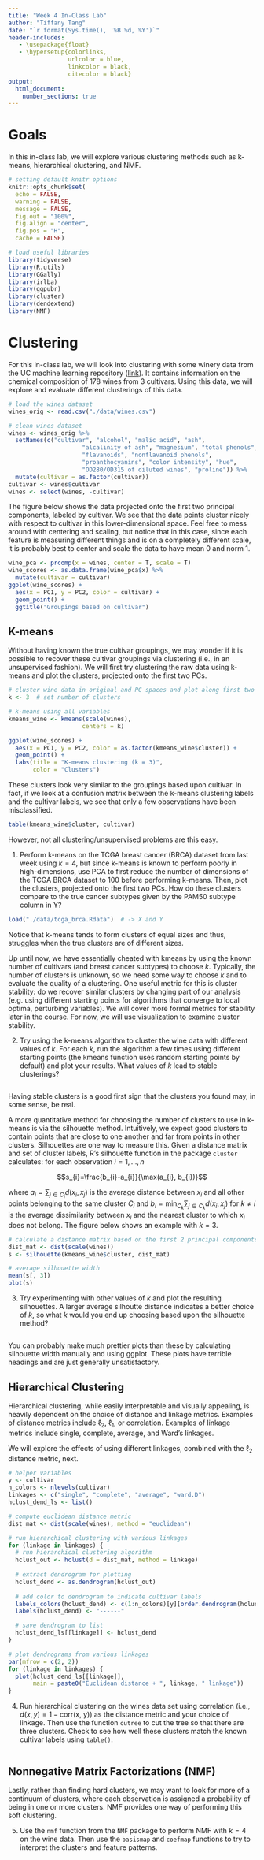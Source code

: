 ```yaml
---
title: "Week 4 In-Class Lab"
author: "Tiffany Tang"
date: "`r format(Sys.time(), '%B %d, %Y')`"
header-includes:
   - \usepackage{float}
   - \hypersetup{colorlinks, 
                 urlcolor = blue,
                 linkcolor = black, 
                 citecolor = black}
output: 
  html_document:
    number_sections: true
---
```


# Goals

In this in-class lab, we will explore various clustering methods such as k-means, hierarchical clustering, and NMF.

```r
# setting default knitr options
knitr::opts_chunk$set(
  echo = FALSE,  
  warning = FALSE,  
  message = FALSE,  
  fig.out = "100%",
  fig.align = "center", 
  fig.pos = "H",
  cache = FALSE)

# load useful libraries
library(tidyverse)
library(R.utils)
library(GGally)
library(irlba)
library(ggpubr)
library(cluster)
library(dendextend)
library(NMF)
```

# Clustering

For this in-class lab, we will look into clustering with some winery data from the UC machine learning repository ([link](https://archive.ics.uci.edu/ml/datasets/wine)). It contains information on the chemical composition of 178 wines
from 3 cultivars. Using this data, we will explore and evaluate different clusterings of this data. 

```r

# load the wines dataset
wines_orig <- read.csv("./data/wines.csv")

# clean wines dataset
wines <- wines_orig %>%
  setNames(c("cultivar", "alcohol", "malic acid", "ash", 
                     "alcalinity of ash", "magnesium", "total phenols", 
                     "flavanoids", "nonflavanoid phenols", 
                     "proanthocyanins", "color intensity", "hue", 
                     "OD280/OD315 of diluted wines", "proline")) %>%
  mutate(cultivar = as.factor(cultivar))
cultivar <- wines$cultivar
wines <- select(wines, -cultivar)

```

The figure below shows the data projected onto the first two principal components, labeled by cultivar. We see that the data points cluster nicely with respect to cultivar in this lower-dimensional space. Feel free to mess around with centering and scaling, but notice that in this case, since each feature is measuring different things and is on a completely different scale, it is probably best to center and scale the data to have mean 0 and norm 1.

```r

wine_pca <- prcomp(x = wines, center = T, scale = T)
wine_scores <- as.data.frame(wine_pca$x) %>%
  mutate(cultivar = cultivar)
ggplot(wine_scores) +
  aes(x = PC1, y = PC2, color = cultivar) +
  geom_point() +
  ggtitle("Groupings based on cultivar")

```

## K-means

Without having known the true cultivar groupings, we may wonder if it is possible to recover these cultivar groupings via clustering (i.e., in an unsupervised fashion). We will first try clustering the raw data using k-means and plot the clusters, projected onto the first two PCs.

```r
# cluster wine data in original and PC spaces and plot along first two PCs
k <- 3  # set number of clusters

# k-means using all variables
kmeans_wine <- kmeans(scale(wines), 
                     centers = k)

ggplot(wine_scores) +
  aes(x = PC1, y = PC2, color = as.factor(kmeans_wine$cluster)) +
  geom_point() +
  labs(title = "K-means clustering (k = 3)",
       color = "Clusters")

```

These clusters look very similar to the groupings based upon cultivar. In fact, if we look at a confusion matrix between the k-means clustering labels and the cultivar labels, we see that only a few observations have been misclassified.

```r
table(kmeans_wine$cluster, cultivar)
```

However, not all clustering/unsupervised problems are this easy.

1. Perform k-means on the TCGA breast cancer (BRCA) dataset from last week using $k = 4$, but since k-means is known to perform poorly in high-dimensions, use PCA to first reduce the number of dimensions of the TCGA BRCA dataset to 100 before performing k-means. Then, plot the clusters, projected onto the first two PCs. How do these clusters compare to the true cancer subtypes given by the PAM50 subtype column in Y?

```r
load("./data/tcga_brca.Rdata")  # -> X and Y


```

Notice that k-means tends to form clusters of equal sizes and thus, struggles when the true clusters are of different sizes.

Up until now, we have essentially cheated with kmeans by using the known number of cultivars (and breast cancer subtypes) to choose $k$. Typically, the number of clusters is unknown, so we need some way to choose $k$ and to evaluate the quality of a clustering. One useful metric for this is cluster stability: do we recover similar clusters by changing part of our analysis (e.g. using different starting points for algorithms that converge to local optima, perturbing variables). We will cover more formal metrics for stability later in the course. For now, we will use visualization to examine cluster stability. 

2. Try using the k-means algorithm to cluster the wine data with different values of $k$. For each $k$, run the algorithm a few times using different starting points (the kmeans function uses random starting
points by default) and plot your results. What values of $k$ lead to stable
clusterings? 

```r

```

Having stable clusters is a good first sign that the clusters you found may, in some sense, be real. 

A more quantitative method for choosing the number of clusters to use in k-means is via the silhouette method. Intuitively, we expect good clusters to contain points that are close to one another and far from points in other clusters. Silhouettes are one way to measure this. Given a distance matrix and set of cluster labels, R's silhouette function in the package ```cluster``` calculates: for each observation $i = 1, \dots, n$

$$s_{i}=\frac{b_{i}-a_{i}}{\max(a_{i}, b_{i})}$$

where $a_{i}=\sum_{j\in C_{i}} d(x_{i}, x_{j})$ is the average distance between
$x_i$ and all other points belonging to the same cluster $C_{i}$ and $b_{i}=\min_{C_k} \sum_{j\in C_{k}} d(x_{i}, x_{j})$ for $k \ne i$ is the average dissimilarity between $x_{i}$ and the nearest cluster to which $x_{i}$ does not belong. The figure below shows an example with $k = 3$.

```r
# calculate a distance matrix based on the first 2 principal components
dist_mat <- dist(scale(wines))
s <- silhouette(kmeans_wine$cluster, dist_mat)

# average silhouette width
mean(s[, 3])
plot(s)
```

3. Try experimenting with other values of $k$ and plot the resulting silhouettes. A larger average silhoutte distance indicates a better choice of $k$, so what $k$ would you end up choosing based upon the silhouette method?

```r

```

You can probably make much prettier plots than these by calculating silhouette width manually and using ggplot. These plots have terrible headings and are just generally unsatisfactory.

## Hierarchical Clustering

Hierarchical clustering, while easily interpretable and visually appealing, is heavily dependent on the choice of distance and linkage metrics. Examples of distance metrics include $\ell_2$, $\ell_1$, or correlation. Examples of linkage metrics include single, complete, average, and Ward's linkages. 

We will explore the effects of using different linkages, combined with the $\ell_2$ distance metric, next.

```r
# helper variables
y <- cultivar
n_colors <- nlevels(cultivar)
linkages <- c("single", "complete", "average", "ward.D")
hclust_dend_ls <- list()

# compute euclidean distance metric
dist_mat <- dist(scale(wines), method = "euclidean")

# run hierarchical clustering with various linkages
for (linkage in linkages) {
  # run hierarchical clustering algorithm
  hclust_out <- hclust(d = dist_mat, method = linkage)
  
  # extract dendrogram for plotting
  hclust_dend <- as.dendrogram(hclust_out)
  
  # add color to dendrogram to indicate cultivar labels
  labels_colors(hclust_dend) <- c(1:n_colors)[y][order.dendrogram(hclust_dend)]
  labels(hclust_dend) <- "------"

  # save dendrogram to list
  hclust_dend_ls[[linkage]] <- hclust_dend
}

# plot dendrograms from various linkages
par(mfrow = c(2, 2))
for (linkage in linkages) {
  plot(hclust_dend_ls[[linkage]], 
       main = paste0("Euclidean distance + ", linkage, " linkage"))
}

```

4. Run hierarchical clustering on the wines data set using correlation (i.e., $d(x, y) = 1 - \text{corr(x, y)}$) as the distance metric and your choice of linkage. Then use the function ```cutree``` to cut the tree so that there are three clusters. Check to see how well these clusters match the known cultivar labels using ```table()```.

```r

```


## Nonnegative Matrix Factorizations (NMF)

Lastly, rather than finding hard clusters, we may want to look for more of a continuum of clusters, where each observation is assigned a probability of being in one or more clusters. NMF provides one way of performing this soft clustering.

5. Use the ```nmf``` function from the ```NMF``` package to perform NMF with $k = 4$ on the wine data. Then use the ```basismap``` and ```coefmap``` functions to try to interpret the clusters and feature patterns.

```r


```


